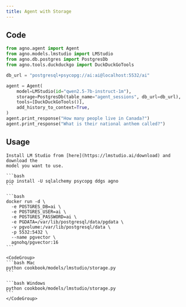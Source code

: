 ```yaml
---
title: Agent with Storage
---
```


## Code

```python cookbook/models/lmstudio/storage.py
from agno.agent import Agent
from agno.models.lmstudio import LMStudio
from agno.db.postgres import PostgresDb
from agno.tools.duckduckgo import DuckDuckGoTools

db_url = "postgresql+psycopg://ai:ai@localhost:5532/ai"

agent = Agent(
    model=LMStudio(id="qwen2.5-7b-instruct-1m"),
    storage=PostgresDb(table_name="agent_sessions", db_url=db_url),
    tools=[DuckDuckGoTools()],
    add_history_to_context=True,
)
agent.print_response("How many people live in Canada?")
agent.print_response("What is their national anthem called?")
```

## Usage

<Steps>
  <Snippet file="create-venv-step.mdx" />

  <Step title="Install LM Studio">

    Install LM Studio from [here](https://lmstudio.ai/download) and download the
    model you want to use.

  </Step>

  <Step title="Install libraries">

    ```bash
    pip install -U sqlalchemy psycopg ddgs agno
    ```

  </Step>

  <Step title="Run PgVector">

    ```bash
    docker run -d \
      -e POSTGRES_DB=ai \
      -e POSTGRES_USER=ai \
      -e POSTGRES_PASSWORD=ai \
      -e PGDATA=/var/lib/postgresql/data/pgdata \
      -v pgvolume:/var/lib/postgresql/data \
      -p 5532:5432 \
      --name pgvector \
      agnohq/pgvector:16
    ```

  </Step>

  <Step title="Run Agent">

    <CodeGroup>
    ```bash Mac
    python cookbook/models/lmstudio/storage.py
    ```

    ```bash Windows
    python cookbook/models/lmstudio/storage.py
    ```
    </CodeGroup>

  </Step>
</Steps>

